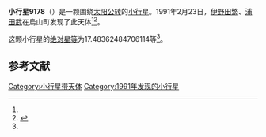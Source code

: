 {{Infobox planet
| bgcolour = #FFFFC0
| name = 9178 Momoyo
| symbol = 
| image = 
| caption = 
| discovery = yes
| discovery_ref = 
| discoverer = [[伊野田繁|伊野田繁]]、[[浦田武|浦田武]]
| discovery_site = [[烏山町|烏山町]] 
| discovered = 1991年2月23日
| designations = yes
| mp_name = 
| named_after = 
| alt_names = 1991 DU/ 1994 WH
| mp_category = [[主带小行星|主带小行星]]
| orbit_ref = <ref name="a">[http://ssd.jpl.nasa.gov/sbdb.cgi?sstr=9178 9178 Momoyo] {{Wayback|url=http://ssd.jpl.nasa.gov/sbdb.cgi?sstr=9178 |date=20201124034642 }}，小行星數據庫瀏覽器（JPL Small-Body Database Browser）－[[美国国家航空航天局|美国国家航空航天局]]喷气推进实验室</ref>
| epoch = 2456400.5 (2013年4月18日更新)
| aphelion = {{convert|3.103645562710721|AU|km|3|abbr=on|lk=out}}
| perihelion = {{convert|2.654511149223122|AU|km|3|abbr=on}}
| semimajor = {{convert|2.879078355966922|AU|km|3|abbr=on}}
| eccentricity = 0.077999686
| period = 1784.344283 [[日|日]]<br />4.89[[儒略年|儒略年]]
| avg_speed = 
| inclination = 2.260986482851666
| asc_node = 31.43836836498989
| mean_anomaly = 
| arg_peri = 17.48362484706114
| satellites = 
| physical_characteristics = yes
| dimensions = 
| mass = 
| density = 
| surface_grav = 
| escape_velocity = 
| sidereal_day = 
| axial_tilt = 
| pole_ecliptic_lat = 
| pole_ecliptic_lon = 
| albedo = 
| temperatures= 
| temp_name1 = 
| mean_temp_1 = 
| max_temp_1 = 
| temp_name2 = 
| max_temp_2 = 
| spectral_type = 
| abs_magnitude = 17.48362484706114
}}

'''小行星9178'''（{{lang-en|9178 Momoyo}}）是一颗围绕[[太阳|太阳]][[公转|公转]]的[[小行星|小行星]]。1991年2月23日，[[伊野田繁|伊野田繁]]、[[浦田武|浦田武]]在烏山町发现了此天体<ref name="a" /><ref>{{cite news|title=小行星列表|url=http://cfa-www.harvard.edu/iau/lists/NumberedMPs.txt|accessdate=2013-07-08|newspaper=哈佛大学|archive-date=2008-05-17|archive-url=https://web.archive.org/web/20080517010638/http://cfa-www.harvard.edu/iau/lists/NumberedMPs.txt|dead-url=no}}</ref>。

这颗小行星的[[绝对星等|绝对星等]]为17.48362484706114等<ref name="a" />。

==参考文献==
{{reflist}}
{{Minor Planet Number|[[小行星9177|小行星9177]]|[[小行星9179|小行星9179]]}}

{{小天体}}

[[Category:小行星带天体|Category:小行星带天体]]
[[Category:1991年发现的小行星|Category:1991年发现的小行星]]

{{asteroid-stub}}